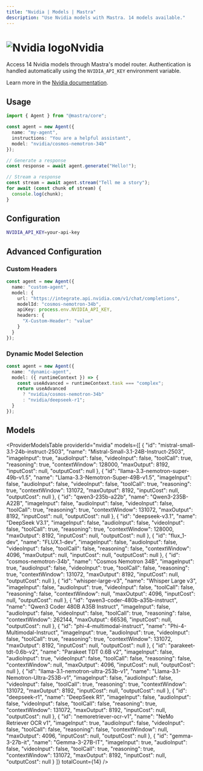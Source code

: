 ```yaml
---
title: "Nvidia | Models | Mastra"
description: "Use Nvidia models with Mastra. 14 models available."
---
```



# <img src="https://models.dev/logos/nvidia.svg" alt="Nvidia logo" className="inline w-8 h-8 mr-2 align-middle dark:invert dark:brightness-0 dark:contrast-200" />Nvidia

Access 14 Nvidia models through Mastra's model router. Authentication is handled automatically using the `NVIDIA_API_KEY` environment variable.

Learn more in the [Nvidia documentation](https://docs.api.nvidia.com/nim/).

## Usage

```typescript
import { Agent } from "@mastra/core";

const agent = new Agent({
  name: "my-agent",
  instructions: "You are a helpful assistant",
  model: "nvidia/cosmos-nemotron-34b"
});

// Generate a response
const response = await agent.generate("Hello!");

// Stream a response
const stream = await agent.stream("Tell me a story");
for await (const chunk of stream) {
  console.log(chunk);
}
```

## Configuration

```bash
NVIDIA_API_KEY=your-api-key
```

## Advanced Configuration

### Custom Headers

```typescript
const agent = new Agent({
  name: "custom-agent",
  model: {
    url: "https://integrate.api.nvidia.com/v1/chat/completions",
    modelId: "cosmos-nemotron-34b",
    apiKey: process.env.NVIDIA_API_KEY,
    headers: {
      "X-Custom-Header": "value"
    }
  }
});
```

### Dynamic Model Selection

```typescript
const agent = new Agent({
  name: "dynamic-agent",
  model: ({ runtimeContext }) => {
    const useAdvanced = runtimeContext.task === "complex";
    return useAdvanced 
      ? "nvidia/cosmos-nemotron-34b"
      : "nvidia/deepseek-r1";
  }
});
```

## Models

<ProviderModelsTable 
  providerId="nvidia" 
  models={[
  {
    "id": "mistral-small-3.1-24b-instruct-2503",
    "name": "Mistral-Small-3.1-24B-Instruct-2503",
    "imageInput": true,
    "audioInput": false,
    "videoInput": false,
    "toolCall": true,
    "reasoning": true,
    "contextWindow": 128000,
    "maxOutput": 8192,
    "inputCost": null,
    "outputCost": null
  },
  {
    "id": "llama-3.3-nemotron-super-49b-v1.5",
    "name": "Llama-3.3-Nemotron-Super-49B-v1.5",
    "imageInput": false,
    "audioInput": false,
    "videoInput": false,
    "toolCall": true,
    "reasoning": true,
    "contextWindow": 131072,
    "maxOutput": 8192,
    "inputCost": null,
    "outputCost": null
  },
  {
    "id": "qwen3-235b-a22b",
    "name": "Qwen3-235B-A22B",
    "imageInput": false,
    "audioInput": false,
    "videoInput": false,
    "toolCall": true,
    "reasoning": true,
    "contextWindow": 131072,
    "maxOutput": 8192,
    "inputCost": null,
    "outputCost": null
  },
  {
    "id": "deepseek-v3.1",
    "name": "DeepSeek V3.1",
    "imageInput": false,
    "audioInput": false,
    "videoInput": false,
    "toolCall": true,
    "reasoning": true,
    "contextWindow": 128000,
    "maxOutput": 8192,
    "inputCost": null,
    "outputCost": null
  },
  {
    "id": "flux_1-dev",
    "name": "FLUX.1-dev",
    "imageInput": false,
    "audioInput": false,
    "videoInput": false,
    "toolCall": false,
    "reasoning": false,
    "contextWindow": 4096,
    "maxOutput": null,
    "inputCost": null,
    "outputCost": null
  },
  {
    "id": "cosmos-nemotron-34b",
    "name": "Cosmos Nemotron 34B",
    "imageInput": true,
    "audioInput": false,
    "videoInput": true,
    "toolCall": false,
    "reasoning": true,
    "contextWindow": 131072,
    "maxOutput": 8192,
    "inputCost": null,
    "outputCost": null
  },
  {
    "id": "whisper-large-v3",
    "name": "Whisper Large v3",
    "imageInput": false,
    "audioInput": true,
    "videoInput": false,
    "toolCall": false,
    "reasoning": false,
    "contextWindow": null,
    "maxOutput": 4096,
    "inputCost": null,
    "outputCost": null
  },
  {
    "id": "qwen3-coder-480b-a35b-instruct",
    "name": "Qwen3 Coder 480B A35B Instruct",
    "imageInput": false,
    "audioInput": false,
    "videoInput": false,
    "toolCall": true,
    "reasoning": false,
    "contextWindow": 262144,
    "maxOutput": 66536,
    "inputCost": null,
    "outputCost": null
  },
  {
    "id": "phi-4-multimodal-instruct",
    "name": "Phi-4-Multimodal-Instruct",
    "imageInput": true,
    "audioInput": true,
    "videoInput": false,
    "toolCall": true,
    "reasoning": true,
    "contextWindow": 131072,
    "maxOutput": 8192,
    "inputCost": null,
    "outputCost": null
  },
  {
    "id": "parakeet-tdt-0.6b-v2",
    "name": "Parakeet TDT 0.6B v2",
    "imageInput": false,
    "audioInput": true,
    "videoInput": false,
    "toolCall": false,
    "reasoning": false,
    "contextWindow": null,
    "maxOutput": 4096,
    "inputCost": null,
    "outputCost": null
  },
  {
    "id": "llama-3.1-nemotron-ultra-253b-v1",
    "name": "Llama-3.1-Nemotron-Ultra-253B-v1",
    "imageInput": false,
    "audioInput": false,
    "videoInput": false,
    "toolCall": true,
    "reasoning": true,
    "contextWindow": 131072,
    "maxOutput": 8192,
    "inputCost": null,
    "outputCost": null
  },
  {
    "id": "deepseek-r1",
    "name": "DeepSeek R1",
    "imageInput": false,
    "audioInput": false,
    "videoInput": false,
    "toolCall": false,
    "reasoning": true,
    "contextWindow": 131072,
    "maxOutput": 8192,
    "inputCost": null,
    "outputCost": null
  },
  {
    "id": "nemoretriever-ocr-v1",
    "name": "NeMo Retriever OCR v1",
    "imageInput": true,
    "audioInput": false,
    "videoInput": false,
    "toolCall": false,
    "reasoning": false,
    "contextWindow": null,
    "maxOutput": 4096,
    "inputCost": null,
    "outputCost": null
  },
  {
    "id": "gemma-3-27b-it",
    "name": "Gemma-3-27B-IT",
    "imageInput": true,
    "audioInput": false,
    "videoInput": false,
    "toolCall": true,
    "reasoning": true,
    "contextWindow": 131072,
    "maxOutput": 8192,
    "inputCost": null,
    "outputCost": null
  }
]}
  totalCount={14}
/>
